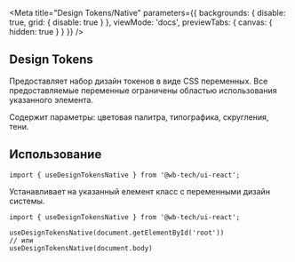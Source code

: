 
<Meta
    title="Design Tokens/Native"
    parameters={{
        backgrounds: {
            disable: true,
            grid: {
                disable: true
            }
        },
        viewMode: 'docs',
        previewTabs: {
            canvas: {
                hidden: true
            }
        }
    }}
/>

## Design Tokens
Предоставляет набор дизайн токенов в виде CSS переменных. Все предоставляемые переменные ограничены областью использования указанного элемента.

Содержит параметры: цветовая палитра, типографика, скругления, тени.

## Использование
```tsx
import { useDesignTokensNative } from '@wb-tech/ui-react';
```

Устанавливает на указанный елемент класс с переменными дизайн системы.
```tsx
import { useDesignTokensNative } from '@wb-tech/ui-react';

useDesignTokensNative(document.getElementById('root'))
// или
useDesignTokensNative(document.body)
```
